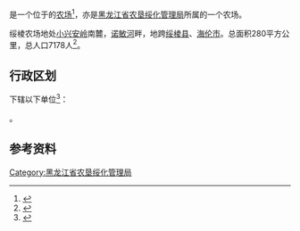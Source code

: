 {{中国乡级行政区|23/12/26/500/000
|行政区全称           = {{PAGENAMEBASE}}
|上级行政区           = [[黑龙江省农垦绥化管理局|黑龙江省农垦绥化管理局]]
}}

'''{{PAGENAMEBASE}}'''是一个位于{{PRC admin/fullname|23/12/26/500/000|3}}的[[农场|农场]]<ref>{{PRC admin/ref sgc|{{PRC admin/parent|23/12/26/500/000}}}}</ref>，亦是[[黑龙江省农垦绥化管理局|黑龙江省农垦绥化管理局]]所属的一个农场。

绥棱农场地处[[小兴安岭|小兴安岭]]南麓，[[诺敏河|诺敏河]]畔，地跨[[绥棱县|绥棱县]]、[[海伦市|海伦市]]。总面积280平方公里，总人口7178人<ref>{{cite web |title=绥棱农场 |url=http://zw.chinabdh.com/suilfarm/index.jhtml |website=黑龙江省农垦总局}}</ref>。

== 行政区划 ==
{{PAGENAMEBASE}}下辖以下单位<ref>{{PRC admin/ref sgc|23/12/26/500/000}}</ref>：

{{PRC admin/children|23/12/26/500/000}}。

== 参考资料 ==
{{reflist}}

{{黑龙江行政区划小作品}}
{{PRC admin/navcat|23/12/26/500/000}}
{{黑龙江省农垦总局}}

[[Category:黑龙江省农垦绥化管理局|Category:黑龙江省农垦绥化管理局]]